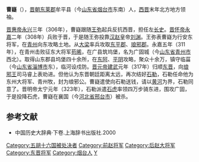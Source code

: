 '''曹嶷'''（{{bd|3世纪||323年|catIdx=C}}），[[晋朝|晋朝]][[东莱郡|东莱郡]]牟平县（今[[山东省|山东省]][[烟台市|烟台市]]东南）人，[[西晋|西晋]]末年北方地方领袖。

[[晋惠帝|晋惠帝]][[永兴_(晋惠帝)|永兴]]三年（306年），曹嶷跟随[[王弥|王弥]]起兵反抗西晋，担任左[[长史|长史]]。[[晋怀帝|晋怀帝]][[永嘉|永嘉]]二年（308年）兵败于晋，于是随王弥投靠[[汉赵|汉赵]]皇帝[[刘渊|刘渊]]。王弥表曹嶷为行安东将军，在[[青州|青州]]向东攻略土地。从[[大梁|大梁]]率兵攻取[[东平郡|东平郡]]、[[琅邪郡|琅邪郡]]。永嘉五年（311年），在青州击败征东大将军[[苟晞|苟晞]]，在广县筑坞堡，名为广固城（今[[山东省|山东省]][[青州市|青州市]]西北）。取得山东郡县坞堡四十余所，在[[东阿|东阿]]、[[平阴|平阴]]攻略，聚众十余万，镇守临菑（今[[山东省|山东省]][[淄博市|淄博市]]东），临河设戍防。[[晋元帝|晋元帝]][[建武_(东晋)|建武]]元年（317年）归顺[[东晋|东晋]]，向[[琅邪王|琅邪王]]司马睿上表劝进。但他认为东晋朝廷距离太远，再次结好[[石勒|石勒]]，石勒任命他为东州大将军、青州牧，封为琅邪公。曹嶷遣使向石勒送钱，请以[[黄河|黄河]]为界，石勒同意了。晋明帝太宁元年（323年），石勒派遣[[石虎|石虎]]率领四万步骑东进，围攻广固，于是投降石虎，曹嶷在襄国（今[[河北省|河北省]][[邢台市|邢台市]]）被杀。

==参考文献==
*中国历史大辞典·下卷.上海辞书出版社.2000

{{DEFAULTSORT:C}}
[[Category:五胡十六国被处决者|Category:五胡十六国被处决者]]
[[Category:前赵将军|Category:前赵将军]]
[[Category:后赵大将军|Category:后赵大将军]]
[[Category:东晋将军|Category:东晋将军]]
[[Category:烟台人|Category:烟台人]]
[[Category:曹姓|Y]]